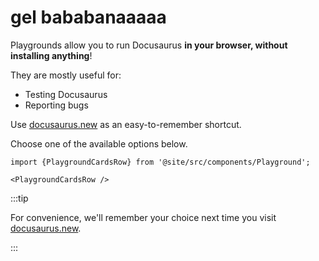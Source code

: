 # gel bababanaaaaa

Playgrounds allow you to run Docusaurus **in your browser, without installing anything**!

They are mostly useful for:

- Testing Docusaurus
- Reporting bugs

Use [docusaurus.new](https://docusaurus.new) as an easy-to-remember shortcut.

Choose one of the available options below.

```mdx-code-block
import {PlaygroundCardsRow} from '@site/src/components/Playground';

<PlaygroundCardsRow />
```

:::tip

For convenience, we'll remember your choice next time you visit [docusaurus.new](https://docusaurus.new).

:::
